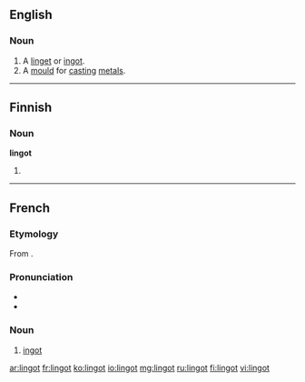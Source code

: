 ==English==

===Noun===
{{en-noun}}

# A [[linget]] or [[ingot]].
# A [[mould]] for [[cast]]ing [[metal]]s.

{{Webster 1913}}

----

==Finnish==

===Noun===
'''lingot'''

# {{plural of|lang=fi|linko}}

----

==French==

===Etymology===
From {{etyl|en|fr}} {{term|ingot}}.

===Pronunciation===
* {{IPA|/lɛ̃ɡo/|lang=fr}}
* {{audio|Fr-Paris--lingot.ogg|Audio (Paris)}}

===Noun===
{{fr-noun|m}}

# [[ingot]]

[[ar:lingot]]
[[fr:lingot]]
[[ko:lingot]]
[[io:lingot]]
[[mg:lingot]]
[[ru:lingot]]
[[fi:lingot]]
[[vi:lingot]]